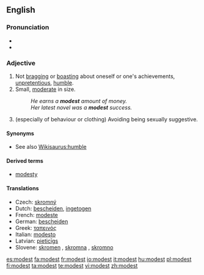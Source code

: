 ==English==

===Pronunciation===
* {{IPA|/ˈmɑdəst/}}
* {{audio|en-us-modest.ogg|Audio (US)}}

===Adjective===
{{en-adj}}

# Not [[bragging]] or [[boasting]] about oneself or one's achievements,  [[unpretentious]], [[humble]].
# Small, [[moderate]] in size.
#: ''He earns a '''modest''' amount of money.''
#: ''Her latest novel was a '''modest''' success.''
# (especially of behaviour or clothing) Avoiding being sexually suggestive.

====Synonyms====
* See also [[Wikisaurus:humble]]

====Derived terms====
* [[modesty]]

====Translations====
* Czech: [[skromný]] {{m}}
* Dutch: [[bescheiden]], [[ingetogen]]
* French: [[modeste]]
* German: [[bescheiden]]
* Greek: [[ταπεινός]] {{n}}
* Italian: [[modesto]]
* Latvian: [[pieticīgs]]
* Slovene: [[skromen]] {{m}}, [[skromna]] {{f}}, [[skromno]] {{n}}

[[es:modest]]
[[fa:modest]]
[[fr:modest]]
[[io:modest]]
[[it:modest]]
[[hu:modest]]
[[pl:modest]]
[[fi:modest]]
[[ta:modest]]
[[te:modest]]
[[vi:modest]]
[[zh:modest]]